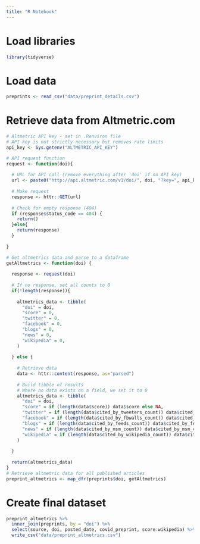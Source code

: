 ```yaml
---
title: "R Notebook"
---
```


# Load libraries

```r

library(tidyverse)

```

# Load data

```r

preprints <- read_csv("data/preprint_details.csv")

```

# Retrieve data from Altmetric.com

```r

# Altmetric API key - set in .Renviron file
# API key is not strictly necessary but removes rate limits
api_key <- Sys.getenv("ALTMETRIC_API_KEY")

# API request function
request <- function(doi){
  
  # URL for API call (remove everything after 'doi' if no API key)
  url <- paste0("http://api.altmetric.com/v1/doi/", doi, "?key=", api_key)
  
  # Make request
  response <- httr::GET(url)
  
  # Check for empty response (404)
  if (response$status_code == 404) { 
    return()
  }else{
    return(response)
  }
  
}

# Get altmetrics data and parse to a dataframe
getAltmetrics <- function(doi) {
  
  response <- request(doi)
  
  # If no response, set all counts to 0
  if(!length(response)){
    
    altmetrics_data <- tibble(
      "doi" = doi,
      "score" = 0,
      "twitter" = 0,
      "facebook" = 0,
      "blogs" = 0,
      "news" = 0,
      "wikipedia" = 0,
    )
    
  } else {
    
    # Retrieve data
    data <- httr::content(response, as="parsed")
    
    # Build tibble of results
    # Where no data exists on a field, we set it to 0
    altmetrics_data <- tibble(
      "doi" = doi,
      "score" = if (length(data$score)) data$score else NA,
      "twitter" = if (length(data$cited_by_tweeters_count)) data$cited_by_tweeters_count else 0, 
      "facebook" = if (length(data$cited_by_fbwalls_count)) data$cited_by_fbwalls_count else 0, 
      "blogs" = if (length(data$cited_by_feeds_count)) data$cited_by_feeds_count else 0,
      "news" = if (length(data$cited_by_msm_count)) data$cited_by_msm_count else 0,
      "wikipedia" = if (length(data$cited_by_wikipedia_count)) data$cited_by_wikipedia_count else 0,
    )
  
  }
  
  return(altmetrics_data)
}
# Retrieve altmetric data for all published articles
preprint_altmetrics <- map_dfr(preprints$doi, getAltmetrics)

```

# Create final dataset

```r

preprint_altmetrics %>%
  inner_join(preprints, by = "doi") %>%
  select(source, doi, posted_date, covid_preprint, score:wikipedia) %>%
  write_csv("data/preprint_altmetrics.csv")

```


